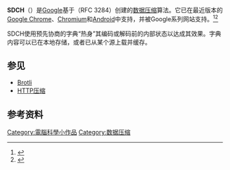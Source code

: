 {{NoteTA|G1=IT}}
'''SDCH'''（{{lang-en|'''Shared Dictionary Compression for HTTP'''}}）是[[Google|Google]]基于{{tsl|en|VCDIFF|VCDIFF}}（RFC 3284）创建的[[数据压缩|数据压缩]]算法。它已在最近版本的[[Google_Chrome|Google Chrome]]、[[Chromium|Chromium]]和[[Android|Android]]中支持，并被Google系列网站支持。<ref>{{Cite web|url=http://lists.w3.org/Archives/Public/ietf-http-wg/2008JulSep/att-0441/Shared_Dictionary_Compression_over_HTTP.pdf|title=A Proposal for Shared Dictionary Compression Over HTTP|publisher=Google|last1=Butler|first1=Jon|author2=Wei-Hsin Lee|last3=McQuade|first3=Bryan|last4=Mixter|first4=Kenneth|accessdate=2016-07-01|archive-date=2016-04-15|archive-url=https://web.archive.org/web/20160415071632/http://lists.w3.org/Archives/Public/ietf-http-wg/2008JulSep/att-0441/Shared_Dictionary_Compression_over_HTTP.pdf|dead-url=no}}</ref><ref>{{Cite web|url=https://groups.google.com/forum/#!forum/SDCH|title=SDCH Mailing List|publisher=Google Groups|accessdate=2016-07-01|archive-date=2011-01-22|archive-url=http://arquivo.pt/wayback/20110122130054/https://groups.google.com/forum/#!forum/SDCH|dead-url=no}}</ref>

SDCH使用预先协商的字典“热身”其编码或解码前的内部状态以达成其效果。字典内容可以已在本地存储，或者已从某个源上载并缓存。

== 参见 ==
* [[Brotli|Brotli]]
* [[HTTP压缩|HTTP压缩]]

== 参考资料 ==
{{Reflist}}
[[Category:電腦科學小作品|Category:電腦科學小作品]]
[[Category:数据压缩|Category:数据压缩]]